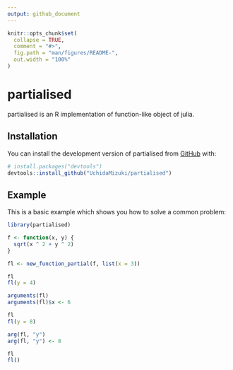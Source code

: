 ```yaml
---
output: github_document
---
```


<!-- README.md is generated from README.Rmd. Please edit that file -->

```r
knitr::opts_chunk$set(
  collapse = TRUE,
  comment = "#>",
  fig.path = "man/figures/README-",
  out.width = "100%"
)
```

# partialised

<!-- badges: start -->
<!-- badges: end -->

partialised is an R implementation of function-like object of julia.

## Installation

You can install the development version of partialised from [GitHub](https://github.com/) with:

``` r
# install.packages("devtools")
devtools::install_github("UchidaMizuki/partialised")
```

## Example

This is a basic example which shows you how to solve a common problem:

```r
library(partialised)

f <- function(x, y) {
  sqrt(x ^ 2 + y ^ 2)
}

fl <- new_function_partial(f, list(x = 3))

fl
fl(y = 4)

arguments(fl)
arguments(fl)$x <- 6

fl
fl(y = 8)

arg(fl, "y")
arg(fl, "y") <- 8

fl
fl()
```


